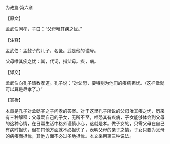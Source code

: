 

为政篇·第六章

【原文】

孟武伯问孝，子曰：“父母唯其疾之忧。”

【注释】

孟武伯：孟懿子的儿子，名彘。武是他的谥号。

父母唯其疾之忧：其，代词，指父母。疾，病。

【译文】

孟武伯向孔子请教孝道。孔子说：“对父母，要特别为他们的疾病担忧。（这样做就可以算是尽孝了。）”

【赏析】

本章是孔子对孟懿子之子问孝的答案。对于这里孔子所说的父母唯其疾之忧，历来有三种解释：父母爱自己的子女，无所不至，唯恐其有疾病，子女能够体会到父母的这种心情，在日常生活中格外谨慎小心，这就是孝。做子女的，只需父母在自己有病时担忧，但在其他方面就不必担忧了，表明父母的亲子之情。子女只要为父母的病疾而担忧，其他方面不必过多地担忧。本文采用第三种说法。

